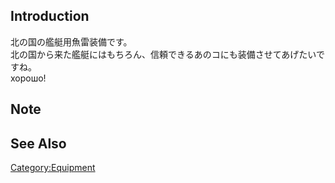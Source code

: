 {{EquipmentInfo|283}}

==Introduction==
北の国の艦艇用魚雷装備です。<br>
北の国から来た艦艇にはもちろん、信頼できるあのコにも装備させてあげたいですね。<br>
хорошо!

==Note==


==See Also==

{{Equipmentlist}}
[[Category:Equipment]]